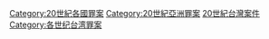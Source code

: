 [[Category:20世紀各國罪案|Category:20世紀各國罪案]]
[[Category:20世紀亞洲罪案|Category:20世紀亞洲罪案]]
[[Category:20世紀台灣案件|]]
[[Category:各世纪台湾罪案|Category:各世纪台湾罪案]]